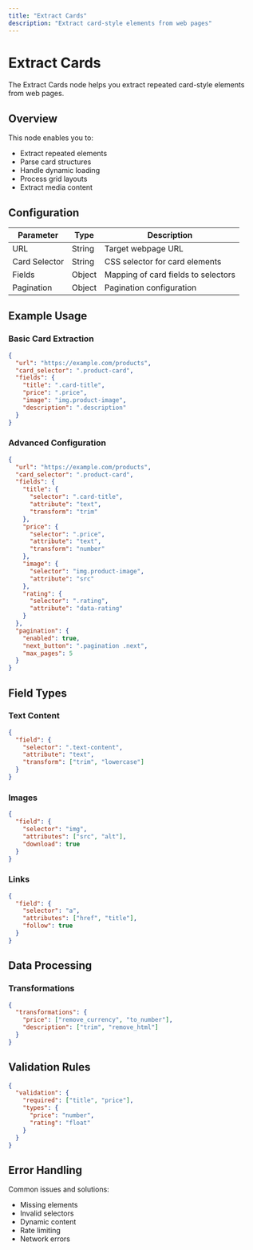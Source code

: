 ```yaml
---
title: "Extract Cards"
description: "Extract card-style elements from web pages"
---
```


# Extract Cards

The Extract Cards node helps you extract repeated card-style elements from web pages.

## Overview

This node enables you to:

- Extract repeated elements
- Parse card structures
- Handle dynamic loading
- Process grid layouts
- Extract media content

## Configuration

| Parameter     | Type   | Description                         |
| ------------- | ------ | ----------------------------------- |
| URL           | String | Target webpage URL                  |
| Card Selector | String | CSS selector for card elements      |
| Fields        | Object | Mapping of card fields to selectors |
| Pagination    | Object | Pagination configuration            |

## Example Usage

### Basic Card Extraction

```json
{
  "url": "https://example.com/products",
  "card_selector": ".product-card",
  "fields": {
    "title": ".card-title",
    "price": ".price",
    "image": "img.product-image",
    "description": ".description"
  }
}
```

### Advanced Configuration

```json
{
  "url": "https://example.com/products",
  "card_selector": ".product-card",
  "fields": {
    "title": {
      "selector": ".card-title",
      "attribute": "text",
      "transform": "trim"
    },
    "price": {
      "selector": ".price",
      "attribute": "text",
      "transform": "number"
    },
    "image": {
      "selector": "img.product-image",
      "attribute": "src"
    },
    "rating": {
      "selector": ".rating",
      "attribute": "data-rating"
    }
  },
  "pagination": {
    "enabled": true,
    "next_button": ".pagination .next",
    "max_pages": 5
  }
}
```

## Field Types

### Text Content

```json
{
  "field": {
    "selector": ".text-content",
    "attribute": "text",
    "transform": ["trim", "lowercase"]
  }
}
```

### Images

```json
{
  "field": {
    "selector": "img",
    "attributes": ["src", "alt"],
    "download": true
  }
}
```

### Links

```json
{
  "field": {
    "selector": "a",
    "attributes": ["href", "title"],
    "follow": true
  }
}
```

## Data Processing

### Transformations

```json
{
  "transformations": {
    "price": ["remove_currency", "to_number"],
    "description": ["trim", "remove_html"]
  }
}
```

## Validation Rules

```json
{
  "validation": {
    "required": ["title", "price"],
    "types": {
      "price": "number",
      "rating": "float"
    }
  }
}
```

## Error Handling

Common issues and solutions:

- Missing elements
- Invalid selectors
- Dynamic content
- Rate limiting
- Network errors
